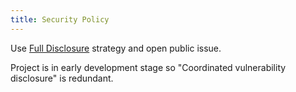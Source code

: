 ```yaml
---
title: Security Policy
---
```


Use [Full Disclosure](https://en.wikipedia.org/wiki/Full_disclosure_(computer_security))
strategy and open public issue.

Project is in early development stage so "Coordinated vulnerability disclosure" is redundant.
